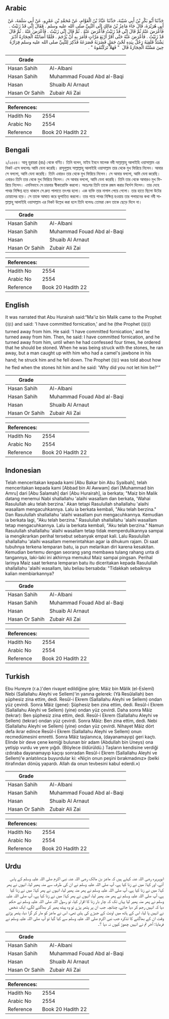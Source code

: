 ## Arabic


<div dir="rtl" lang="ar" style={{fontSize:'larger',backgroundColor:'#f8f9fa',padding:20}}>
حَدَّثَنَا أَبُو بَكْرِ بْنُ أَبِي شَيْبَةَ، حَدَّثَنَا عَبَّادُ بْنُ الْعَوَّامِ، عَنْ مُحَمَّدِ بْنِ عَمْرٍو، عَنْ أَبِي سَلَمَةَ، عَنْ أَبِي هُرَيْرَةَ، قَالَ جَاءَ مَاعِزُ بْنُ مَالِكٍ إِلَى النَّبِيِّ صلى الله عليه وسلم ‏.‏ فَقَالَ إِنِّي قَدْ زَنَيْتُ ‏.‏ فَأَعْرَضَ عَنْهُ ثُمَّ قَالَ إِنِّي قَدْ زَنَيْتُ فَأَعْرَضَ عَنْهُ ‏.‏ ثُمَّ قَالَ إِنِّي زَنَيْتُ ‏.‏ فَأَعْرَضَ عَنْهُ ‏.‏ ثُمَّ قَالَ قَدْ زَنَيْتُ ‏.‏ فَأَعْرَضَ عَنْهُ حَتَّى أَقَرَّ أَرْبَعَ مَرَّاتٍ فَأَمَرَ بِهِ أَنْ يُرْجَمَ ‏.‏ فَلَمَّا أَصَابَتْهُ الْحِجَارَةُ أَدْبَرَ يَشْتَدُّ فَلَقِيَهُ رَجُلٌ بِيَدِهِ لَحْىُ جَمَلٍ فَضَرَبَهُ فَصَرَعَهُ فَذُكِرَ لِلنَّبِيِّ صلى الله عليه وسلم فِرَارُهُ حِينَ مَسَّتْهُ الْحِجَارَةُ قَالَ ‏ "‏ فَهَلاَّ تَرَكْتُمُوهُ ‏"‏ ‏.‏
</div>
<div style={{backgroundColor:'#f8f9fa',padding:20, marginBottom: 10}}><table> <thead> <tr> <th>Grade</th> <th></th> </tr> </thead> <tbody> <tr><td>Hasan Sahih</td><td>Al-Albani</td></tr><tr><td>Hasan Sahih</td><td>Muhammad Fouad Abd al-Baqi</td></tr><tr><td>Hasan</td><td>Shuaib Al Arnaut</td></tr><tr><td>Hasan Or Sahih</td><td>Zubair Ali Zai</td></tr></tbody></table><table> <thead> <tr> <th>References:</th> <th></th> </tr> </thead> <tbody><tr><td>Hadith No</td><td>2554</td></tr><tr><td>Arabic No</td><td>2554</td></tr><tr><td>Reference</td><td>Book 20 Hadith 22</td></tr></tbody></table></div>

## Bengali


<div dir="ltr" lang="bn" style={{fontSize:'larger',backgroundColor:'#f8f9fa',padding:20}}>
২/২৫৫৪। আবূ হুরায়রা (রাঃ) থেকে বর্ণিত। তিনি বলেন, মাইয ইবনে মালেক নবী সাল্লাল্লাহু আলাইহি ওয়াসাল্লাম এর নিকট এসে বললোঃ আমি যেনা করেছি। রাসূলুল্লাহ সাল্লাল্লাহু আলাইহি ওয়াসাল্লাম তার থেকে মুখ ফিরিয়ে নিলেন। আবার সে বললো, আমি যেনা করেছি। তিনি এবারও তার থেকে মুখ ফিরিয়ে নিলেন। সে আবার বললো, আমি যেনা করেছি। এবারও তিনি তার থেকে মুখ ফিরিয়ে নিলেন। সে আবার বললো, আমি যেনা করেছি। তিনি তার থেকে আবারও মুখ ফিরিয়ে নিলেন। এমনিভাবে সে চারবার স্বীকারোক্তি করলো। অতঃপর তিনি তাকে রজম করার নির্দেশ দিলেন। তার দেহে পাথর নিক্ষিপ্ত হতে থাকলে সে দ্রুত পালাতে তৎপর হলো। এক ব্যক্তি তার নাগাল পেয়ে গেলো। তার হাতে ছিলো উটের চোয়ালের হাড়। সে তাকে আঘাত করে ভূপাতিত করলো। তার গায়ে পাথর নিক্ষিপ্ত হওয়ায় তার পলায়নের কথা নবী সাল্লাল্লাহু আলাইহি ওয়াসাল্লাম এর নিকট উল্লেখ করা হলে তিনি বলেনঃ তোমরা কেন তাকে ছেড়ে দিলে না।
</div>
<div style={{backgroundColor:'#f8f9fa',padding:20, marginBottom: 10}}><table> <thead> <tr> <th>Grade</th> <th></th> </tr> </thead> <tbody> <tr><td>Hasan Sahih</td><td>Al-Albani</td></tr><tr><td>Hasan Sahih</td><td>Muhammad Fouad Abd al-Baqi</td></tr><tr><td>Hasan</td><td>Shuaib Al Arnaut</td></tr><tr><td>Hasan Or Sahih</td><td>Zubair Ali Zai</td></tr></tbody></table><table> <thead> <tr> <th>References:</th> <th></th> </tr> </thead> <tbody><tr><td>Hadith No</td><td>2554</td></tr><tr><td>Arabic No</td><td>2554</td></tr><tr><td>Reference</td><td>Book 20 Hadith 22</td></tr></tbody></table></div>

## English


<div dir="ltr" lang="en" style={{fontSize:'larger',backgroundColor:'#f8f9fa',padding:20}}>
It was narrated that Abu Hurairah said:“Ma'iz bin Malik came to the Prophet (ﷺ) and said: 'I have committed fornication,' and he (the Prophet (ﷺ)) turned away from him. He said: 'I have committed fornication,' and he turned away from him. Then, he said: I have committed fornication, and he turned away from him, until when he had confessed four times, he ordered that he should be stoned. When he was being struck with the stones, he ran away, but a man caught up with him who had a camel's jawbone in his hand; he struck him and he fell down. The Prophet (ﷺ) was told about how he fled when the stones hit him and he said: 'Why did you not let him be?'”
</div>
<div style={{backgroundColor:'#f8f9fa',padding:20, marginBottom: 10}}><table> <thead> <tr> <th>Grade</th> <th></th> </tr> </thead> <tbody> <tr><td>Hasan Sahih</td><td>Al-Albani</td></tr><tr><td>Hasan Sahih</td><td>Muhammad Fouad Abd al-Baqi</td></tr><tr><td>Hasan</td><td>Shuaib Al Arnaut</td></tr><tr><td>Hasan Or Sahih</td><td>Zubair Ali Zai</td></tr></tbody></table><table> <thead> <tr> <th>References:</th> <th></th> </tr> </thead> <tbody><tr><td>Hadith No</td><td>2554</td></tr><tr><td>Arabic No</td><td>2554</td></tr><tr><td>Reference</td><td>Book 20 Hadith 22</td></tr></tbody></table></div>

## Indonesian


<div dir="ltr" lang="id" style={{fontSize:'larger',backgroundColor:'#f8f9fa',padding:20}}>
Telah menceritakan kepada kami [Abu Bakar bin Abu Syaibah], telah menceritakan kepada kami [Abbad bin Al Awwam] dari [Muhammad bin Amru] dari [Abu Salamah] dari [Abu Hurairah], ia berkata; "Maiz bin Malik datang menemui Nabi shallallahu 'alaihi wasallam dan berkata, 'Wahai Rasulullah aku telah berzina.' Akan tetapi Rasulullah shallallahu 'alaihi wasallam mengacuhkannya. Lalu ia berkata kembali, "Aku telah berzina." Dan Rasulullah shallallahu 'alaihi wasallam pun mengacuhkannya. Kemudian ia berkata lagi, "Aku telah berzina." Rasulullah shallallahu 'alaihi wasallam tetap mengacuhkannya. Lalu ia berkata kembali, "Aku telah berzina." Namun Rasulullah shallallahu 'alaihi wasallam tetap tidak memperdulikannya sampai ia mengikrarkan perihal tersebut sebanyak empat kali. Lalu Rasulullah shallallahu 'alaihi wasallam memerintahkan agar ia dihukum rajam. Di saat tubuhnya terkena lemparan batu, ia pun melarikan diri karena kesakitan. Kemudian bertemu dengan seorang yang membawa tulang rahang unta di tangannya, laki-laki ini akhirnya memukul Maiz sampai pingsan. Perihal larinya Maiz saat terkena lemparan batu itu diceritakan kepada Rasulullah shallallahu 'alaihi wasallam, lalu beliau bersabda: "Tidakkah sebaiknya kalian membiarkannya?
</div>
<div style={{backgroundColor:'#f8f9fa',padding:20, marginBottom: 10}}><table> <thead> <tr> <th>Grade</th> <th></th> </tr> </thead> <tbody> <tr><td>Hasan Sahih</td><td>Al-Albani</td></tr><tr><td>Hasan Sahih</td><td>Muhammad Fouad Abd al-Baqi</td></tr><tr><td>Hasan</td><td>Shuaib Al Arnaut</td></tr><tr><td>Hasan Or Sahih</td><td>Zubair Ali Zai</td></tr></tbody></table><table> <thead> <tr> <th>References:</th> <th></th> </tr> </thead> <tbody><tr><td>Hadith No</td><td>2554</td></tr><tr><td>Arabic No</td><td>2554</td></tr><tr><td>Reference</td><td>Book 20 Hadith 22</td></tr></tbody></table></div>

## Turkish


<div dir="ltr" lang="tr" style={{fontSize:'larger',backgroundColor:'#f8f9fa',padding:20}}>
Ebu Hureyre (r.a.)'den rivayet edildiğine göre; Mâiz bin Mâlik (el-Eslemî) Nebi (Sallallahu Aleyhi ve Sellem)'in yanına gelerek: (Yâ Resûlallah) ben şüphesiz zina ettim, dedi. Resûl-i Ekrem (Sallallahu Aleyhi ve Sellem) ondan yüz çevirdi. Sonra Mâiz (gene): Şüphesiz ben zina ettim, dedi. Resûl-i Ekrem (Sallallahu Aleyhi ve Sellem) (yine) ondan yüz çevirdi. Daha sonra Mâiz (tekrar): Ben şüphesiz zina ettim, dedi. Resûl-i Ekrem (Sallallahu Aleyhi ve Sellem) (tekrar) ondan yüz çevirdi. Sonra Mâiz: Ben zina ettim, dedi. Nebi (Sallallahu Aleyhi ve Sellem) (yine) ondan yüz çevirdi. Nihayet Mâiz dört defa ikrar edince Resûl-i Ekrem (Sallallahu Aleyhi ve Sellem) onun recmedümesini emretti. Sonra Mâiz taşlanınca, (dayanamayıp) geri kaçtı. Elinde bir deve çene kemiği bulunan bir adam (Abdullah bin Uneys) ona yetişip vurdu ve yere yığdı. (Böylece öldürüldü.) Taşların kendisine verdiği ızdıraba dayanamayıp kaçışı sonradan Resûl-i Ekrem (Sallallahu Aleyhi ve Sellem)'e anlatılınca buyurdular ki: «Niçin onun peşini bırakmadınız» (belki itirafından dönüş yapardı. Allah da onun tevbesini kabul ederdi.»)
</div>
<div style={{backgroundColor:'#f8f9fa',padding:20, marginBottom: 10}}><table> <thead> <tr> <th>Grade</th> <th></th> </tr> </thead> <tbody> <tr><td>Hasan Sahih</td><td>Al-Albani</td></tr><tr><td>Hasan Sahih</td><td>Muhammad Fouad Abd al-Baqi</td></tr><tr><td>Hasan</td><td>Shuaib Al Arnaut</td></tr><tr><td>Hasan Or Sahih</td><td>Zubair Ali Zai</td></tr></tbody></table><table> <thead> <tr> <th>References:</th> <th></th> </tr> </thead> <tbody><tr><td>Hadith No</td><td>2554</td></tr><tr><td>Arabic No</td><td>2554</td></tr><tr><td>Reference</td><td>Book 20 Hadith 22</td></tr></tbody></table></div>

## Urdu


<div dir="rtl" lang="ur" style={{fontSize:'larger',backgroundColor:'#f8f9fa',padding:20}}>
ابوہریرہ رضی اللہ عنہ کہتے ہیں کہ ماعز بن مالک رضی اللہ عنہ نبی اکرم صلی اللہ علیہ وسلم کے پاس آئے، اور کہا: میں نے زنا کیا ہے، آپ صلی اللہ علیہ وسلم نے ان کی طرف سے منہ پھیر لیا، انہوں نے پھر کہا: میں نے زنا کیا ہے، آپ صلی اللہ علیہ وسلم نے پھر منہ پھیر لیا، انہوں نے پھر کہا: میں نے زنا کیا ہے، آپ صلی اللہ علیہ وسلم نے پھر منہ پھیر لیا، انہوں نے پھر کہا: میں نے زنا کیا ہے، آپ صلی اللہ علیہ وسلم نے پھر منہ پھیر لیا یہاں تک کہ چار بار زنا کا اقرار کیا، تو رسول اللہ صلی اللہ علیہ وسلم نے حکم دیا کہ انہیں رجم کر دیا جائے، چنانچہ جب ان پر پتھر پڑے تو وہ پیٹھ پھیر کر بھاگنے لگے، ایک شخص نے انہیں پا لیا، اس کے ہاتھ میں اونٹ کے جبڑے کی ہڈی تھی، اس نے ماعز کو مار کر گرا دیا، پتھر پڑتے وقت ان کے بھاگنے کا تذکرہ جب نبی اکرم صلی اللہ علیہ وسلم سے کیا گیا تو آپ صلی اللہ علیہ وسلم نے فرمایا: آخر تم نے انہیں چھوڑ کیوں نہ دیا ؟۔
</div>
<div style={{backgroundColor:'#f8f9fa',padding:20, marginBottom: 10}}><table> <thead> <tr> <th>Grade</th> <th></th> </tr> </thead> <tbody> <tr><td>Hasan Sahih</td><td>Al-Albani</td></tr><tr><td>Hasan Sahih</td><td>Muhammad Fouad Abd al-Baqi</td></tr><tr><td>Hasan</td><td>Shuaib Al Arnaut</td></tr><tr><td>Hasan Or Sahih</td><td>Zubair Ali Zai</td></tr></tbody></table><table> <thead> <tr> <th>References:</th> <th></th> </tr> </thead> <tbody><tr><td>Hadith No</td><td>2554</td></tr><tr><td>Arabic No</td><td>2554</td></tr><tr><td>Reference</td><td>Book 20 Hadith 22</td></tr></tbody></table></div>